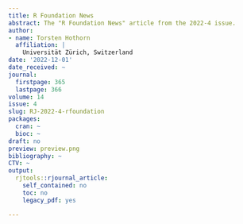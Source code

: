 ```yaml
---
title: R Foundation News
abstract: The "R Foundation News" article from the 2022-4 issue.
author:
- name: Torsten Hothorn
  affiliation: |
    Universität Zürich, Switzerland
date: '2022-12-01'
date_received: ~
journal:
  firstpage: 365
  lastpage: 366
volume: 14
issue: 4
slug: RJ-2022-4-rfoundation
packages:
  cran: ~
  bioc: ~
draft: no
preview: preview.png
bibliography: ~
CTV: ~
output:
  rjtools::rjournal_article:
    self_contained: no
    toc: no
    legacy_pdf: yes

---
```

